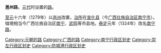 {{无来源|time=2022-4-27}}
'''邕州路'''，[[元朝|元代]]时设置的[[路_(行政区划)|路]]。

[[至元_(忽必烈)|至元]]十六年（1279年）以[[邕州|邕州]]改置，[[治所|治所]]在[[宣化县_(隋朝)|宣化县]]（今[[广西壮族自治区|广西壮族自治区]][[南宁市|南宁市]]）。辖境相当今广西壮族自治区[[南宁市|南宁]]、[[武鸣县|武鸣]]等市县地。[[泰定_(元朝)|泰定]]元年（1324年）改名[[南寧路|南宁路]]。

{{元朝行政区划小作品}}
{{DEFAULTSORT:Y}}
[[Category:元朝的路|Category:元朝的路]]
[[Category:广西的路|Category:广西的路]]
[[Category:南宁行政区划史|Category:南宁行政区划史]]
[[Category:崇左行政区划史|Category:崇左行政区划史]]
[[Category:防城港行政区划史|Category:防城港行政区划史]]